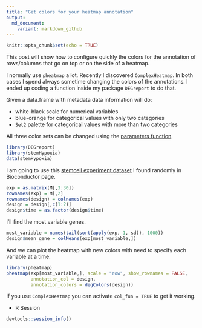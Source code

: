 ```yaml
---
title: "Get colors for your heatmap annotation"
output: 
  md_document:
    variant: markdown_github
---
```


```r
knitr::opts_chunk$set(echo = TRUE)
```

This post will show how to configure quickly the colors for the annotation
of rows/columns that go on top or on the side of a heatmap.

I normally use `pheatmap` a lot. Recently I discovered `ComplexHeatmap`. In both cases I spend always sometime changing the colors of the annotations. I ended up coding a function inside my package `DEGreport` to do that.

Given a data.frame with metadata data information will do:

* white-black scale for numerical variables
* blue-orange for categorical values with only two categories
* `Set2` palette for categorical values with more than two categories 

All three color sets can be changed using the [parameters function](http://lpantano.github.io/DEGreport/reference/degColors.html).

```r
library(DEGreport)
library(stemHypoxia)
data(stemHypoxia)
```

I am going to use this [stemcell experiment dataset](https://bioconductor.org/packages/release/data/experiment/html/stemHypoxia.html) I found randomly in Bioconductor page.

```r
exp = as.matrix(M[,3:30])
rownames(exp) = M[,2]
rownames(design) = colnames(exp)
design = design[,c(1:2)]
design$time = as.factor(design$time)
```

I'll find the most variable genes.

```r
most_variable = names(tail(sort(apply(exp, 1, sd)), 1000))
design$mean_gene = colMeans(exp[most_variable,])
```

And we can plot the heatmap with new colors with need to specify each variable at a time.

```r
library(pheatmap)
pheatmap(exp[most_variable,], scale = "row", show_rownames = FALSE,
         annotation_col = design,
         annotation_colors = degColors(design))
```

If you use `ComplexHeatmap` you can activate `col_fun = TRUE` to get it working.

* R Session

```r
devtools::session_info()
```


